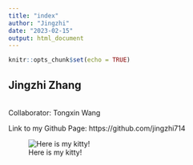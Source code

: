 ```yaml
---
title: "index"
author: "Jingzhi"
date: "2023-02-15"
output: html_document
---
```


```r
knitr::opts_chunk$set(echo = TRUE)
```


## Jingzhi Zhang
<br>
Collaborator: Tongxin Wang
<br>

Link to my Github Page: https://github.com/jingzhi714


![Here is my kitty!](./kitty.jpeg)


